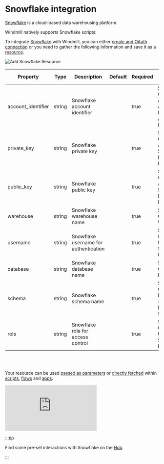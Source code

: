
# Snowflake integration

[Snowflake](https://www.snowflake.com/en/) is a cloud-based data warehousing platform.

Windmill natively supports Snowflake scripts:

<div className="grid grid-cols-2 gap-6 mb-4">
	<DocCard
		title="SQL (PostgreSQL, MySQL, MS SQL, BigQuery, Snowflake) quickstart"
		description="Learn how to build your first script in PostgreSQL, MySQL, BigQuery, Snowflake."
		href="/docs/getting_started/scripts_quickstart/sql"
	/>
	<DocCard
		title="Build a sample Snowflake app using OAuth"
		description="Learn how to build a sample Windmill App using Snowflake OAuth"
		href="/docs/misc/guides/snowflake_app_with_user_roles#sample-app-setup"
	/>
	<DocCard
		title="Configure Snowflake OAuth"
		description="How to configure a Snowflake OAuth connection"
		href="/docs/misc/setup_oauth#snowflake"
	/>
</div>

To integrate [Snowflake](https://www.snowflake.com/en/) with Windmill, you can either [create and OAuth connection](/docs/misc/setup_oauth#snowflake) or you need to gather the following information and save it as a [resource](../core_concepts/3_resources_and_types/index.mdx).

![Add Snowflake Resource](../assets/integrations/add-snowflake.png.webp)

| Property           | Type   | Description                           | Default | Required | Where to Find                                                   |
| ------------------ | ------ | ------------------------------------- | ------- | -------- | --------------------------------------------------------------- |
| account_identifier | string | Snowflake account identifier          |         | true     | Snowflake Console > Account > Account Info > Account Identifier |
| private_key        | string | Snowflake private key                 |         | true     | Snowflake Console > Account > Security > RSA Key Pair           |
| public_key         | string | Snowflake public key                  |         | true     | Snowflake Console > Account > Security > RSA Key Pair           |
| warehouse          | string | Snowflake warehouse name              |         | true     | Snowflake Console > Warehouses                                  |
| username           | string | Snowflake username for authentication |         | true     | Snowflake Console > Users and Security > Users                  |
| database           | string | Snowflake database name               |         | true     | Snowflake Console > Databases                                   |
| schema             | string | Snowflake schema name                 |         | true     | Snowflake Console > Databases > [Your Database] > Schemas       |
| role               | string | Snowflake role for access control     |         | true     | Snowflake Console > Users and Security > Roles                  |

<br />
<br />

Your resource can be used [passed as parameters](../core_concepts/3_resources_and_types/index.mdx#passing-resources-as-parameters-to-scripts-preferred) or [directly fetched](../core_concepts/3_resources_and_types/index.mdx#fetching-them-from-within-a-script-by-using-the-wmill-client-in-the-respective-language) within [scripts](../script_editor/index.mdx), [flows](../flows/1_flow_editor.mdx) and [apps](../apps/0_app_editor/index.mdx).

<iframe
	style={{ aspectRatio: '16/9' }}
	src="https://www.youtube.com/embed/ggJQtzvqaqA"
	title="YouTube video player"
	frameBorder="0"
	allow="accelerometer; autoplay; clipboard-write; encrypted-media; gyroscope; picture-in-picture; web-share"
	allowFullScreen
	className="border-2 rounded-lg object-cover w-full dark:border-gray-800"
></iframe>

<br />

:::tip

Find some pre-set interactions with Snowflake on the [Hub](https://hub.windmill.dev/integrations/snowflake).

:::
